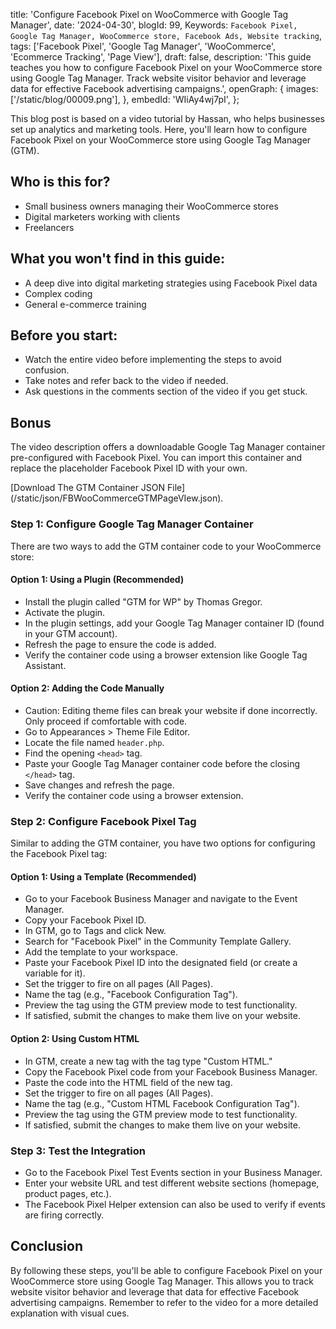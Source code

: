   title: 'Configure Facebook Pixel on WooCommerce with Google Tag Manager',
  date: '2024-04-30',
  blogId: 99,
  Keywords: `Facebook Pixel, Google Tag Manager, WooCommerce store, Facebook Ads, Website tracking`,
  tags: ['Facebook Pixel', 'Google Tag Manager', 'WooCommerce', 'Ecommerce Tracking', 'Page View'],
  draft: false,
  description:
    'This guide teaches you how to configure Facebook Pixel on your WooCommerce store using Google Tag Manager. Track website visitor behavior and leverage data for effective Facebook advertising campaigns.',
  openGraph: {
    images: ['/static/blog/00009.png'],
  },
  embedId: 'WIiAy4wj7pI',
};

<BlogHeader metadata={metadata} />

This blog post is based on a video tutorial by Hassan, who helps businesses set up analytics and marketing tools. Here, you'll learn how to configure Facebook Pixel on your WooCommerce store using Google Tag Manager (GTM).

## Who is this for?

- Small business owners managing their WooCommerce stores
- Digital marketers working with clients
- Freelancers

## What you won't find in this guide:

- A deep dive into digital marketing strategies using Facebook Pixel data
- Complex coding
- General e-commerce training

## Before you start:

- Watch the entire video before implementing the steps to avoid confusion.
- Take notes and refer back to the video if needed.
- Ask questions in the comments section of the video if you get stuck.

## Bonus

The video description offers a downloadable Google Tag Manager container pre-configured with Facebook Pixel. You can import this container and replace the placeholder Facebook Pixel ID with your own.

<AuthenticatedLayout>
  [Download The GTM Container JSON File](/static/json/FBWooCommerceGTMPageVIew.json).
</AuthenticatedLayout>

### Step 1: Configure Google Tag Manager Container

There are two ways to add the GTM container code to your WooCommerce store:

#### Option 1: Using a Plugin (Recommended)

- Install the plugin called "GTM for WP" by Thomas Gregor.
- Activate the plugin.
- In the plugin settings, add your Google Tag Manager container ID (found in your GTM account).
- Refresh the page to ensure the code is added.
- Verify the container code using a browser extension like Google Tag Assistant.

#### Option 2: Adding the Code Manually

- Caution: Editing theme files can break your website if done incorrectly. Only proceed if comfortable with code.
- Go to Appearances > Theme File Editor.
- Locate the file named `header.php`.
- Find the opening `<head>` tag.
- Paste your Google Tag Manager container code before the closing `</head>` tag.
- Save changes and refresh the page.
- Verify the container code using a browser extension.

### Step 2: Configure Facebook Pixel Tag

Similar to adding the GTM container, you have two options for configuring the Facebook Pixel tag:

#### Option 1: Using a Template (Recommended)

- Go to your Facebook Business Manager and navigate to the Event Manager.
- Copy your Facebook Pixel ID.
- In GTM, go to Tags and click New.
- Search for "Facebook Pixel" in the Community Template Gallery.
- Add the template to your workspace.
- Paste your Facebook Pixel ID into the designated field (or create a variable for it).
- Set the trigger to fire on all pages (All Pages).
- Name the tag (e.g., "Facebook Configuration Tag").
- Preview the tag using the GTM preview mode to test functionality.
- If satisfied, submit the changes to make them live on your website.

#### Option 2: Using Custom HTML

- In GTM, create a new tag with the tag type "Custom HTML."
- Copy the Facebook Pixel code from your Facebook Business Manager.
- Paste the code into the HTML field of the new tag.
- Set the trigger to fire on all pages (All Pages).
- Name the tag (e.g., "Custom HTML Facebook Configuration Tag").
- Preview the tag using the GTM preview mode to test functionality.
- If satisfied, submit the changes to make them live on your website.

### Step 3: Test the Integration

- Go to the Facebook Pixel Test Events section in your Business Manager.
- Enter your website URL and test different website sections (homepage, product pages, etc.).
- The Facebook Pixel Helper extension can also be used to verify if events are firing correctly.

## Conclusion

By following these steps, you'll be able to configure Facebook Pixel on your WooCommerce store using Google Tag Manager. This allows you to track website visitor behavior and leverage that data for effective Facebook advertising campaigns. Remember to refer to the video for a more detailed explanation with visual cues.
